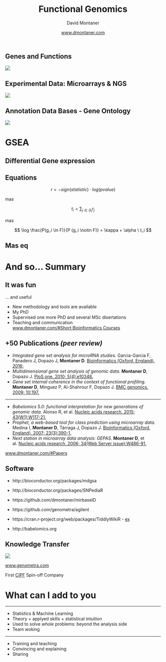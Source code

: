 % Functional Genomics
% David Montaner
% [www.dmontaner.com](http://www.dmontaner.com)


Genes and Functions
--------------------------------------------------------------

![](images/dna2phenotype.png)


Experimental Data: Microarrays & NGS
--------------------------------------------------------------

![](images/expression.png)


Annotation Data Bases - Gene Ontology
--------------------------------------------------------------

![](images/dag.gif)




GSEA
==============================================================


Differential Gene expression
--------------------------------------------------------------

Equations
--------------------------------------------------------------

$$ r = - sign (statistic) \cdot log (pvalue) $$

mas

$$ t_i = \sum_{j \in G_i} r_{j} $$

mas

$$ \log \frac{P(g_i \in F)}{P (g_i \notin F)} = \kappa + \alpha \ t_i $$



Mas eq
--------------------------------------------------------------

\begin{equation}
\begin{split}
F = \{F_{x} \in  F_{c} &: (|S| > |C|) \\
 &\quad \cap (\text{minPixels}  < |S| < \text{maxPixels}) \\
 &\quad \cap (|S_{\text{conected}}| > |S| - \epsilon) \}
\end{split}
\end{equation}






And so... Summary
==============================================================

It was fun
--------------------------------------------------------------

... and useful
 
- New methodology and tools are available 
- My PhD
- Supervised one more PhD and several MSc disertations
- Teaching and communication  
  [www.dmontaner.com/#Short Bioinformatics Courses](http://www.dmontaner.com/#Short%20Bioinformatics%20Courses)


+50 Publications _(peer review)_
--------------------------------------------------------------

- _Integrated gene set analysis for microRNA studies._ Garcia-Garcia F, Panadero J, Dopazo J, **Montaner D**. [Bioinformatics (Oxford, England). 2016; ](http://www.ncbi.nlm.nih.gov//pubmed/27324197)
- _Multidimensional gene set analysis of genomic data._ **Montaner D**, Dopazo J. [PloS one. 2010; 5(4):e10348.](http://www.ncbi.nlm.nih.gov//pubmed/20436964)
- _Gene set internal coherence in the context of functional profiling._ **Montaner D**, Minguez P, Al-Shahrour F, Dopazo J. [BMC genomics. 2009; 10:197.](http://www.ncbi.nlm.nih.gov//pubmed/19397819)

--------------------------------------------------------------

- _Babelomics 5.0: functional interpretation for new generations of genomic data._ Alonso R, et al. [Nucleic acids research. 2015; 43(W1):W117-21.](http://www.ncbi.nlm.nih.gov//pubmed/25897133)
- _Prophet, a web-based tool for class prediction using microarray data._ Medina I, **Montaner D**, Tárraga J, Dopazo J. [Bioinformatics (Oxford, England). 2007; 23(3):390-1.](http://www.ncbi.nlm.nih.gov//pubmed/17138587)
- _Next station in microarray data analysis: GEPAS._ **Montaner D**, et al. [Nucleic acids research. 2006; 34(Web Server issue):W486-91.](http://www.ncbi.nlm.nih.gov//pubmed/16845056)

[www.dmontaner.com/#Papers](http://www.dmontaner.com/#Papers)


Software
--------------------------------------------------------------

- http://bioconductor.org/packages/mdgsa
- http://bioconductor.org/packages/SNPediaR
- https://github.com/dmontaner/mirbaseID
- https://github.com/genometra/agilent
- https://cran.r-project.org/web/packages/TiddlyWikiR - [ex](http://dmontaner-papers.github.io/gsa4mirna)

- http://babelomics.org


Knowledge Transfer
--------------------------------------------------------------

![](images/logo_genometra.jpg)

[www.genometra.com](http://www.genometra.com)

First [CIPF](https://www.cipf.es/web/portada/spinoffs;jsessionid=C2DE665D4DFEE112095BB7B311E1A7A3) Spin-off Company



What can I add to you
==============================================================
--------------------------------------------------------------

- Statistics & Machine Learning
- Theory + applyed skills + statistical intuition
- Used to solve _whole_ problems: beyond the analysis side
- Team woking

----

- Training and teaching 
- Convincing and explaining 
- Sharing

